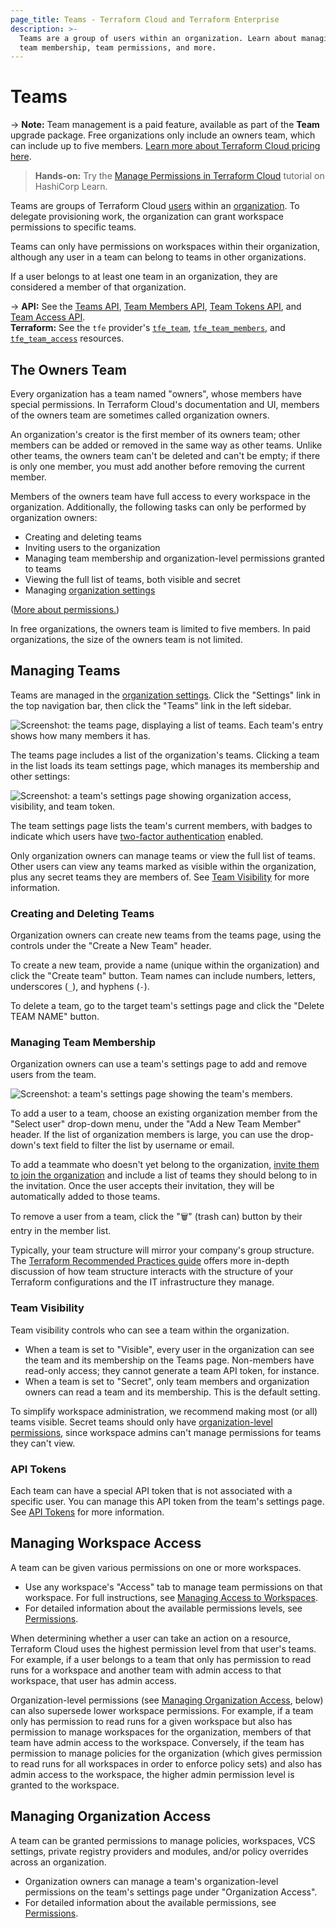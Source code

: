 ```yaml
---
page_title: Teams - Terraform Cloud and Terraform Enterprise
description: >-
  Teams are a group of users within an organization. Learn about managing teams,
  team membership, team permissions, and more.
---
```


[organizations]: /cloud-docs/users-teams-organizations/organizations

[organization settings]: /cloud-docs/users-teams-organizations/organizations#organization-settings

[users]: /cloud-docs/users-teams-organizations/users

# Teams

-> **Note:** Team management is a paid feature, available as part of the **Team** upgrade package. Free organizations only include an owners team, which can include up to five members. [Learn more about Terraform Cloud pricing here](https://www.hashicorp.com/products/terraform/pricing).

> **Hands-on:** Try the [Manage Permissions in Terraform Cloud](https://learn.hashicorp.com/tutorials/terraform/cloud-permissions?in=terraform/cloud&utm_source=WEBSITE&utm_medium=WEB_IO&utm_offer=ARTICLE_PAGE&utm_content=DOCS) tutorial on HashiCorp Learn.

Teams are groups of Terraform Cloud [users][] within an [organization][organizations]. To delegate provisioning work, the organization can grant workspace permissions to specific teams.

Teams can only have permissions on workspaces within their organization, although any user in a team can belong to teams in other organizations.

If a user belongs to at least one team in an organization, they are considered a member of that organization.

-> **API:** See the [Teams API](/cloud-docs/api-docs/teams), [Team Members API](/cloud-docs/api-docs/team-members), [Team Tokens API](/cloud-docs/api-docs/team-tokens), and [Team Access API](/cloud-docs/api-docs/team-access).<br/>
**Terraform:** See the `tfe` provider's [`tfe_team`](https://registry.terraform.io/providers/hashicorp/tfe/latest/docs/resources/team), [`tfe_team_members`](https://registry.terraform.io/providers/hashicorp/tfe/latest/docs/resources/team_members), and [`tfe_team_access`](https://registry.terraform.io/providers/hashicorp/tfe/latest/docs/resources/team_access) resources.

## The Owners Team

Every organization has a team named "owners", whose members have special permissions. In Terraform Cloud's documentation and UI, members of the owners team are sometimes called organization owners.

An organization's creator is the first member of its owners team; other members can be added or removed in the same way as other teams. Unlike other teams, the owners team can't be deleted and can't be empty; if there is only one member, you must add another before removing the current member.

Members of the owners team have full access to every workspace in the organization. Additionally, the following tasks can only be performed by organization owners:

- Creating and deleting teams
- Inviting users to the organization
- Managing team membership and organization-level permissions granted to teams
- Viewing the full list of teams, both visible and secret
- Managing [organization settings][]

([More about permissions.](/cloud-docs/users-teams-organizations/permissions))

[permissions-citation]: #intentionally-unused---keep-for-maintainers

In free organizations, the owners team is limited to five members. In paid organizations, the size of the owners team is not limited.

## Managing Teams

Teams are managed in the [organization settings][]. Click the "Settings" link in the top navigation bar, then click the "Teams" link in the left sidebar.

![Screenshot: the teams page, displaying a list of teams. Each team's entry shows how many members it has.](/img/docs/teams-list.png)

The teams page includes a list of the organization's teams. Clicking a team in the list loads its team settings page, which manages its membership and other settings:

![Screenshot: a team's settings page showing organization access, visibility, and team token.](/img/docs/teams-team-settings.png)

The team settings page lists the team's current members, with badges to indicate which users have [two-factor authentication](/cloud-docs/users-teams-organizations/2fa) enabled.

Only organization owners can manage teams or view the full list of teams. Other users can view any teams marked as visible within the organization, plus any secret teams they
are members of. See [Team Visibility](/cloud-docs/users-teams-organizations/teams#team-visibility) for more information.

[permissions-citation]: #intentionally-unused---keep-for-maintainers

### Creating and Deleting Teams

Organization owners can create new teams from the teams page, using the controls under the "Create a New Team" header.

[permissions-citation]: #intentionally-unused---keep-for-maintainers

To create a new team, provide a name (unique within the organization) and click the "Create team" button. Team names can include numbers, letters, underscores (`_`), and hyphens (`-`).

To delete a team, go to the target team's settings page and click the "Delete TEAM NAME" button.

### Managing Team Membership

Organization owners can use a team's settings page to add and remove users from the team.

[permissions-citation]: #intentionally-unused---keep-for-maintainers

![Screenshot: a team's settings page showing the team's members.](/img/docs/teams-team-settings-membership.png)

To add a user to a team, choose an existing organization member from the "Select user" drop-down menu, under the "Add a New Team Member" header. If the list of organization members is large, you can use the drop-down's text field to filter the list by username or email.

To add a teammate who doesn't yet belong to the organization, [invite them to join the organization](/cloud-docs/users-teams-organizations/organizations#users) and include a list of teams they should belong to in the invitation. Once the user accepts their invitation, they will be automatically added to those teams.

To remove a user from a team, click the "🗑" (trash can) button by their entry in the member list.

Typically, your team structure will mirror your company's group structure. The [Terraform Recommended Practices guide](/cloud-docs/guides/recommended-practices) offers more in-depth discussion of how team structure interacts with the structure of your Terraform configurations and the IT infrastructure they manage.

### Team Visibility

Team visibility controls who can see a team within the organization.

- When a team is set to "Visible", every user in the organization can see the
  team and its membership on the Teams page. Non-members have read-only access;
  they cannot generate a team API token, for instance.
- When a team is set to "Secret", only team members and organization owners can
  read a team and its membership. This is the default setting.

[permissions-citation]: #intentionally-unused---keep-for-maintainers

To simplify workspace administration, we recommend making most (or all) teams visible. Secret teams should only have
[organization-level permissions](/cloud-docs/users-teams-organizations/permissions#organization-permissions), since workspace admins can't manage permissions for teams they can't view.

### API Tokens

Each team can have a special API token that is not associated with a specific user. You can manage this API token from the team's settings page. See [API Tokens](/cloud-docs/users-teams-organizations/api-tokens) for more information.

## Managing Workspace Access

A team can be given various permissions on one or more workspaces.

- Use any workspace's "Access" tab to manage team permissions on that workspace. For full instructions, see [Managing Access to Workspaces](/cloud-docs/workspaces/settings/access).
- For detailed information about the available permissions levels, see [Permissions](/cloud-docs/users-teams-organizations/permissions#workspace-permissions).

When determining whether a user can take an action on a resource, Terraform Cloud uses the highest permission level from that user's teams. For example, if a user belongs to a team that only has permission to read runs for a workspace and another team with admin access to that workspace, that user has admin access.

[permissions-citation]: #intentionally-unused---keep-for-maintainers

Organization-level permissions (see [Managing Organization Access](/cloud-docs/users-teams-organizations/teams#managing-organization-access), below) can also supersede lower workspace permissions. For example, if a team only has permission to read runs for a given workspace but also has permission to manage workspaces for the organization, members of that team have admin access to the workspace. Conversely, if the team has permission to manage policies for the organization (which gives permission to read runs for all workspaces in order to enforce policy sets) and also has admin access to the workspace, the higher admin permission level is granted to the workspace.

[permissions-citation]: #intentionally-unused---keep-for-maintainers

## Managing Organization Access

A team can be granted permissions to manage policies, workspaces, VCS settings, private registry providers and modules, and/or policy overrides across an organization.

[permissions-citation]: #intentionally-unused---keep-for-maintainers

- Organization owners can manage a team's organization-level permissions on the team's settings page under "Organization Access".
- For detailed information about the available permissions, see [Permissions](/cloud-docs/users-teams-organizations/permissions#organization-permissions).
